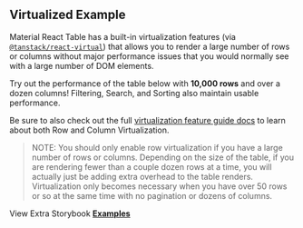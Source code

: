 
<Head>
  <title>{'Virtualized Example - Material React Table V2 Docs'}</title>
  <meta
    name="description"
    content="An example of a Material React Table with virtualization enabled to achieve higher performance when rendering large data sets"
  />
  <meta
    property="og:title"
    content="Virtualization in Material React Table Example"
  />
  <meta
    property="og:description"
    content="Learn how to enable virtualization features in Material React Table"
  />
</Head>

## Virtualized Example

Material React Table has a built-in virtualization features (via [`@tanstack/react-virtual`](https://tanstack.com/virtual/v3)) that allows you to render a large number of rows or columns without major performance issues that you would normally see with a large number of DOM elements.

Try out the performance of the table below with **10,000 rows** and over a dozen columns! Filtering, Search, and Sorting also maintain usable performance.

Be sure to also check out the full [virtualization feature guide docs](/docs/guides/virtualization) to learn about both Row and Column Virtualization.

> NOTE: You should only enable row virtualization if you have a large number of rows or columns. Depending on the size of the table, if you are rendering fewer than a couple dozen rows at a time, you will actually just be adding extra overhead to the table renders. Virtualization only becomes necessary when you have over 50 rows or so at the same time with no pagination or dozens of columns.

<Examples isPage />

View Extra Storybook **[Examples](https://www.material-react-table.dev/?path=/story/features-virtualization--enable-row-virtualization)**
